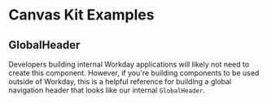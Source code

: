 
<Meta title="Examples/GlobalHeader" />

# Canvas Kit Examples

## GlobalHeader

Developers building internal Workday applications will likely not need to create this component.
However, if you're building components to be used outside of Workday, this is a helpful reference
for building a global navigation header that looks like our internal `GlobalHeader`.

<ExampleCodeBlock code={Basic} />
